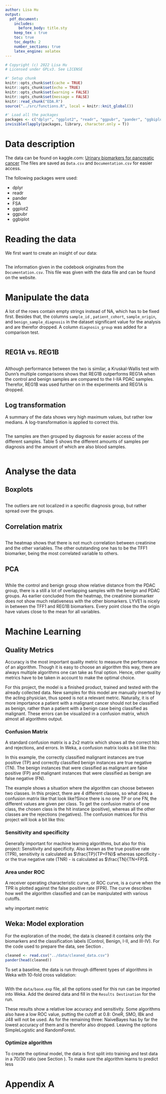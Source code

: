 ```yaml
---
author: Lisa Hu
output:
  pdf_document:
    includes:
      before_body: title.sty
    keep_tex : true
    toc: true
    toc_depth: 2
    number_sections: true
    latex_engine: xelatex
---
```

```r
# Copyright (c) 2022 Lisa Hu
# Licensed under GPLv3. See LICENSE
```

```r
#' Setup chunk
knitr::opts_chunk$set(cache = TRUE)
knitr::opts_chunk$set(echo = TRUE)
knitr::opts_chunk$set(warning = FALSE)
knitr::opts_chunk$set(message = FALSE)
knitr::read_chunk("EDA.R")
source("../src/functions.R", local = knitr::knit_global())
```
[//]: # (toc)

\newpage
```r
#' Load all the packages
packages <- c("dplyr", "ggplot2", "readr", "ggpubr", "pander", "ggbiplot", "FSA")
invisible(lapply(packages, library, character.only = T))
```

# Data description
The data can be found on kaggle.com: [Urinary biomarkers for pancreatic cancer](https://www.kaggle.com/datasets/johnjdavisiv/urinary-biomarkers-for-pancreatic-cancer)
The files are saved as `Data.csv` and `Documentation.csv` for easier access.

The following packages were used:

+ dplyr
+ readr
+ pander
+ FSA
+ ggplot2
+ ggpubr
+ ggbiplot

\newpage
# Reading the data
We first want to create an insight of our data:
```r
```

The information given in the codebook originates from the `Documentation.csv`. This file was given with the data file and can be found on the website.

\newpage
# Manipulate the data
A lot of the rows contain empty strings instead of NA, which has to be fixed first. Besides that, the columns `sample_id` , `patient_cohort`, `sample_origin`, and `benign_sample_diagnosis` in the dataset significant value for the analysis and are therefor dropped. A column `diagnosis_group` was added for a comparison test.

```r
```

\newpage
## REG1A vs. REG1B
```r
```

Although performance between the two is similar, a Kruskal-Wallis test with Dunn's multiple comparisons shows that REG1B outperforms REG1A when the control and benign samples are compared to the I-IIA PDAC samples.
Therefor, REG1B was used further on in the experiments and REG1A is dropped.

## Log transformation
A summary of the data shows very high maximum values, but rather low medians.
A log-transformation is applied to correct this.

```r
```

The samples are then grouped by diagnosis for easier access of the different samples.
Table 5 shows the different amounts of samples per diagnosis and the amount of which are also blood samples.
\newpage
```r
```

\newpage
# Analyse the data
## Boxplots
```r
```

The outliers are not localized in a specific diagnosis group, but rather spread over the groups.

\newpage

## Correlation matrix
```r
```

The heatmap shows that there is not much correlation between creatinine and the other variables.
The other outstanding one has to be the TFF1 biomarker, being the most correlated variable to others.

\newpage

## PCA
```r
```

While the control and benign group show relative distance from the PDAC group, there is a still a lot of overlapping samples with the benign and PDAC groups.
As earlier concluded from the heatmap, the creatinine biomarker does not show much relativeness with the other biomarkers.
LYVE1 is nicely in between the TFF1 and REG1B biomarkers.
Every point close tho the origin have values close to the mean for all variables.

\newpage
# Machine Learning
## Quality Metrics
Accuracy is the most important quality metric to measure the performance of an algorithm. Though it is easy to choose an algorithm this way, there are always multiple algorithms one can take as final option. Hence, other quality metrics have to be taken in account to make the optimal choice.

For this project, the model is a finished product, trained and tested with the already collected data. New samples for this model are manually inserted by the acting physician, thus speed is not a relevant metric. Naturally, it is of more importance a patient with a malignant cancer should not be classified as benign, rather than a patient with a benign case being classified as malignant. These errors can be visualized in a confusion matrix, which almost all algorithms output.

### Confusion Matrix
A standard confusion matrix is a 2x2 matrix which shows all the correct hits and rejections, and errors. In Weka, a confusion matrix looks a bit like this:
```{=latex}
\begin{table}[h]
    \centering
    \caption{Example of a confusion matrix}
    \label{tab:ex_cm}
    \begin{tabular}{cc|l}
        a & b & <- classified as\\
        \hline
        TP & FP & a = Malignant\\
        FN & TN & b = Benign\\
    \end{tabular}
\end{table}
```

In this example, the correctly classified malignant instances are true positive (TP) and correctly classified benign instances are true negative (TN). The benign instances that were classified as malignant are false positive (FP) and malignant instances that were classified as benign are false negative (FN).

The example shows a situation where the algorithm can choose between two classes. In this project, there are 4 different classes, so what does a confusion matrix like that look like?Since there is no one TP or one FN, the different values are given per class. To get the confusion matrix of one class, the chosen class is the hit instance (positive), whereas all the other classes are the rejections (negatives).\newline
The confusion matrices for this project will look a bit like this:
```{=latex}
\begin{table}[h]
    \centering
    \caption{Example of a project confusion matrix}
    \label{tab:cm_project}
    \begin{tabular}{cccc|l}
        a & b & c & d & <- classified as\\
        \hline
        hit & error & error & error & a = Control\\
        error & hit & error & error & b = Benign\\
        error & error & hit & error & c = I-II\\
        error & error & error & hit & d = III-IV\\
    \end{tabular}
\end{table}
```

### Sensitivity and specificity
Generally important for machine learning algorithms, but also for this project: Sensitivity and specificity. Also known as the true positive rate (TPR), sensitivity is calculated as $\frac{TP}{TP+FN}$ whereas specificity - or the true negative rate (TNR) - is calculated as $\frac{TN}{TN+FP}$.

### Area under ROC
A receiver operating characteristic curve, or ROC curve, is a curve when the TPR is plotted against the false positive rate (FPR). The curve describes how well the algorithm classified and can be manipulated with various cutoffs.

why important metric

\newline
## Weka: Model exploration
For the exploration of the model, the data is cleaned it contains only the biomarkers and the classification labels (Control, Benign, I-II, and III-IV). For the code used to prepare the data, see Section \ref{appendix-a}.
```r
cleaned <- read.csv("../data/cleaned_data.csv")
pander(head(cleaned))
```

To set a baseline, the data is run through different types of algorithms in Weka with 10-fold cross validation:
```r
```

With the `data/base.exp` file, all the options used for this run can be imported into Weka. Add the desired data and fill in the `Results Destination` for the run.

These results show a relative low accuracy and sensitivity. Some algorithms also have a low ROC value, putting the cutoff at 0.8: OneR, SMO, IBk and J48 will not be used. As for the remaining three: NaiveBayes has by far the lowest accuracy of them and is therefor also dropped. Leaving the options SimpleLogistic and RandomForest.

### Optimize algorithm
To create the optimal model, the data is first split into training and test data in a 70/30 ratio (see Section \ref{appendix-a}). To make sure the algorithm learns to predict less

\newpage
# Appendix A
```r
```
